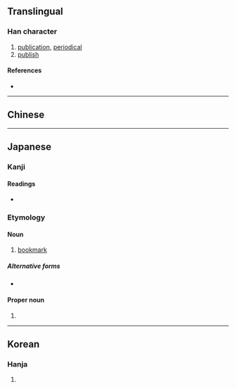 {{character info/new}}
{{also|刊}}
==Translingual==

===Han character===
{{Han char|rn=75|rad=木|as=06|sn=10|four=|canj=MJD|ids=⿱幵木}}

# [[publication]], [[periodical]]
# [[publish]]

====References====
* {{Han ref|kx=0522.210|dkj=14708|dj=0910.220|hdz=21193.020|uh=681E|ud=26654}}

----

==Chinese==
{{zh-see|刊|v}}

----

==Japanese==

===Kanji===
{{ja-kanji|grade=|rs=木06}}

====Readings====
* {{ja-readings|on=[[かん]] (kan)|kun=[[しおり]] (shiori)}}

===Etymology===
{{ja-kanjitab|しおり|yomi=k}}
{{rfe|ja}}

====Noun====
{{ja-noun|しおり}}

# [[bookmark]]

=====Alternative forms=====
* {{l|ja|枝折}}

====Proper noun====
{{ja-pos|proper|しおり}}

# {{given name|female|lang=ja|sort=しおり}}

----

==Korean==

===Hanja===
{{ko-hanja|hangeul=간|eumhun=|rv=gan|mr=kan|y=kan}}

# {{defn|lang=ko|sort=木06}}